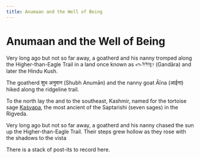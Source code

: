 ```yaml
---
title: Anumaan and the Well of Being
---
```


# Anumaan and the Well of Being

Very long ago but not so far away, a goatherd and his nanny tromped along the Higher-than-Eagle Trail in a land once known as 𐎥𐎭𐎠𐎼 (Gandāra) and later the Hindu Kush.

The goatherd शुभ अनुमान (Shubh Anumān) and the nanny goat Āīna (आईना)
hiked along the ridgeline trail.

To the north lay the
and to the southeast, Kashmir, named for the tortoise sage [Kaśyapa](https://www.wikiwand.com/en/Kashyapa), the most ancient of the Saptarishi (seven sages) in the Rigveda.

Very long ago but not so far away, a goatherd and his nanny chased the sun up the Higher-than-Eagle Trail. Their steps grew hollow as they rose with the shadows to the vista

There is a stack of post-its to record here.
